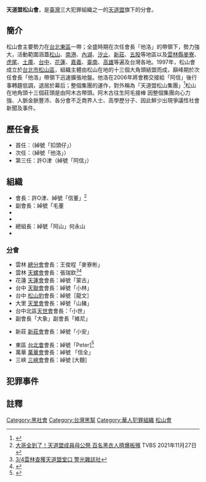 {{多個問題|
{{onesource|time=2019-08-21T19:39:17+00:00}}
{{refimprove|time=2019-08-21T19:39:17+00:00}}
{{Notability Unreferenced |time=2019-08-21T19:39:40+00:00}}
}}
'''天道盟松山會'''，是[[臺灣|臺灣]]三大犯罪組織之一的[[天道盟|天道盟]]旗下的分會。

== 簡介 ==
松山會主要勢力在[[台北東區|台北東區]]一帶；全盛時期在次任會長「他洛」的帶領下，勢力強大，活動範圍涵蓋[[松山區_(臺北市)|松山]]、[[南港區|南港]]、[[內湖區|內湖]]、[[汐止區|汐止]]、[[新莊區|新莊]]、[[五股區|五股]]等地區以及[[雲林縣|雲林縣]][[麥寮鄉|麥寮]]、[[虎尾鎮|虎尾]]、[[土庫鎮|土庫]]、[[臺中市|台中]]、[[花蓮縣|花蓮]]、[[嘉義都市區|嘉義]]、[[臺南市|臺南]]、[[高雄市|高雄]]等遍及台灣各地。1997年，松山會成立於[[台北市松山區|台北市松山區]]，組織主體由松山在地的十三個大角頭結盟而成，巔峰期於次任會長「他洛」帶領下迅速擴張地盤。他洛在2006年將會務交接給「阿信」後行事轉趨低調，退居於幕后；整個集團的運作，對外稱為「天道盟松山集團」<ref>{{Cite web |url=http://video.chinatimes.com/video-bydate-cnt.aspx?cid=4&nid=2174 |title=18歲角頭接班人 高一休學繼承父業   2009-02-14 中時影音 |access-date=2010-08-26 |archive-date=2015-01-19 |archive-url=https://web.archive.org/web/20150119204445/http://video.chinatimes.com/video-bydate-cnt.aspx?cid=4&nid=2174 }}</ref>松山在地角頭十三個莊頭是由阿木古帶頭。阿木古往生阿毛接棒
因整個集團向心力強、人脈金脈豐沛、各分會不乏商界人士、高學歷分子、因此鮮少出現爭議性社會新聞及事件。

== 歷任會長 ==
* 首任：（綽號「扣頭仔」）
* 次任：（綽號「他洛」）
* 第三任：許O津（綽號「阿信」）

== 組織 ==
*會長：許O津、綽號「信董」<ref>[https://tw.news.yahoo.com/%E5%A4%A7%E5%93%A5%E5%85%A8%E5%88%B0%E4%BA%86-%E5%A4%A9%E9%81%93%E7%9B%9F%E6%88%90%E5%93%A1%E6%AF%8D%E5%85%AC%E7%A5%AD-%E7%99%BE%E5%90%8D%E9%BB%91%E8%A1%A3%E4%BA%BA%E6%93%A0%E7%88%86%E6%9D%BF%E6%AE%AF-091305645.html 大哥全到了！天道盟成員母公祭 百名黑衣人擠爆板殯] {{Wayback|url=https://tw.news.yahoo.com/%E5%A4%A7%E5%93%A5%E5%85%A8%E5%88%B0%E4%BA%86-%E5%A4%A9%E9%81%93%E7%9B%9F%E6%88%90%E5%93%A1%E6%AF%8D%E5%85%AC%E7%A5%AD-%E7%99%BE%E5%90%8D%E9%BB%91%E8%A1%A3%E4%BA%BA%E6%93%A0%E7%88%86%E6%9D%BF%E6%AE%AF-091305645.html |date=20211220161757 }}TVBS 2021年11月27日</ref>
*副會長：綽號「毛董
*
*
*總組長：綽號「阿山」何永山
*

===[[分|分]]會 ===
*雲林 [[總分會|總分會]]會長：王俊程「麥寮彬」
*雲林 [[天螺會|天螺會]]會長：張瑞欽<ref>[http://www.police.org.tw/eng/aspcode/en_news_storypage.asp?oid=91474720  3/4雲林查獲天道盟堂口  警光雜誌社 ]{{Dead link}}</ref><ref>{{Cite web |url=https://law.judicial.gov.tw/FJUD/Default_AD.aspx |title=臺灣高等法院 臺南分院 93 年抗字第 75 號刑事裁定 |accessdate=2020-05-10 |archive-date=2020-04-27 |archive-url=https://web.archive.org/web/20200427141744/https://law.judicial.gov.tw/FJUD/Default_AD.aspx |dead-url=no }}</ref>
*花蓮 [[天蓮會|天蓮會]]會長：綽號「蒙古」
*台中 [[天聯會|天聯會]]會長：綽號「小林」
*台中 [[松山豹|松山豹]]會長：綽號［龍文］
*大里 [[天里會|天里會]]會長：綽號「山豬」
*台中北區[[天世會|天世會]]會長：「小世」
*副會長「大象」副會長「維尼」

*新莊 [[新莊會|新莊會]]會長：綽號「小安」

*東區 [[台北會|台北會]]會長：綽號「Peter]<ref>{{Cite web |url=http://www.libertytimes.com.tw/2005/new/nov/4/today-so3.htm |title=掃黑奏捷 剿2幫派逮9人 2005年11月4日 自由 |access-date=2010年8月30日 |archive-date=2012年7月8日 |archive-url=https://web.archive.org/web/20120708064427/http://www.libertytimes.com.tw/2005/new/nov/4/today-so3.htm }}</ref>
*萬華 [[萬華會|萬華會]]會長：綽號 「信全」
*三峽 [[三峽會|三峽會]]會長：綽號 [大麵]

== 犯罪事件 ==
==註釋==
{{reflist|2}}

[[Category:黑社會|Category:黑社會]]

[[Category:台灣黑幫|Category:台灣黑幫]]
[[Category:華人犯罪組織|Category:華人犯罪組織]]
[[Category:天道盟|松山會]]